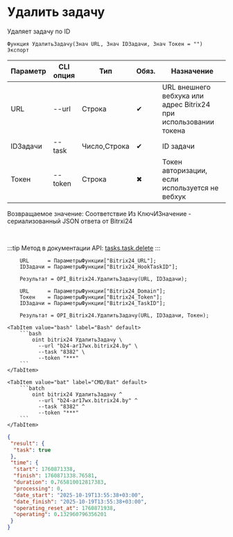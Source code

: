 ﻿---
sidebar_position: 5
description: Удалить задачу и другие функции для работы с Bitrix24 в Открытом пакете интеграций - бесплатной open-source библиотеке интеграций для 1С:Предприятие 8, OneScript и CLI
keywords: [1C, 1С, 1С:Предприятие, 1С:Предприятие 8.3, API, Интеграция, Сервисы, Обмен, OneScript, CLI, Bitrix24]
---


# Удалить задачу
 Удаляет задачу по ID



`Функция УдалитьЗадачу(Знач URL, Знач IDЗадачи, Знач Токен = "") Экспорт`

  | Параметр | CLI опция | Тип | Обяз. | Назначение |
  |-|-|-|-|-|
  | URL | --url | Строка | &#x2714; | URL внешнего вебхука или адрес Bitrix24 при использовании токена |
  | IDЗадачи | --task | Число,Строка | &#x2714; | ID задачи |
  | Токен | --token | Строка | &#x2716; | Токен авторизации, если используется не вебхук |

  
  Возвращаемое значение:   Соответствие Из КлючИЗначение - сериализованный JSON ответа от Bitrxi24

<br/>

:::tip
Метод в документации API: [tasks.task.delete](https://dev.1c-bitrix.ru/rest_help/tasks/task/tasks/tasks_task_delete.php)
:::
<br/>


```bsl title="Пример использования для 1С:Предприятие/OneScript"
    URL      = ПараметрыФункции["Bitrix24_URL"];
    IDЗадачи = ПараметрыФункции["Bitrix24_HookTaskID"];

    Результат = OPI_Bitrix24.УдалитьЗадачу(URL, IDЗадачи);

    URL      = ПараметрыФункции["Bitrix24_Domain"];
    Токен    = ПараметрыФункции["Bitrix24_Token"];
    IDЗадачи = ПараметрыФункции["Bitrix24_TaskID"];

    Результат = OPI_Bitrix24.УдалитьЗадачу(URL, IDЗадачи, Токен);
```
    

 <Tabs>
  
    <TabItem value="bash" label="Bash" default>
        ```bash
            oint bitrix24 УдалитьЗадачу \
              --url "b24-ar17wx.bitrix24.by" \
              --task "8382" \
              --token "***"
        ```
    </TabItem>
  
    <TabItem value="bat" label="CMD/Bat" default>
        ```batch
            oint bitrix24 УдалитьЗадачу ^
              --url "b24-ar17wx.bitrix24.by" ^
              --task "8382" ^
              --token "***"
        ```
    </TabItem>
</Tabs>


```json title="Результат"
{
 "result": {
  "task": true
 },
 "time": {
  "start": 1760871338,
  "finish": 1760871338.76581,
  "duration": 0.765810012817383,
  "processing": 0,
  "date_start": "2025-10-19T13:55:38+03:00",
  "date_finish": "2025-10-19T13:55:38+03:00",
  "operating_reset_at": 1760871938,
  "operating": 0.132960796356201
 }
}
```
